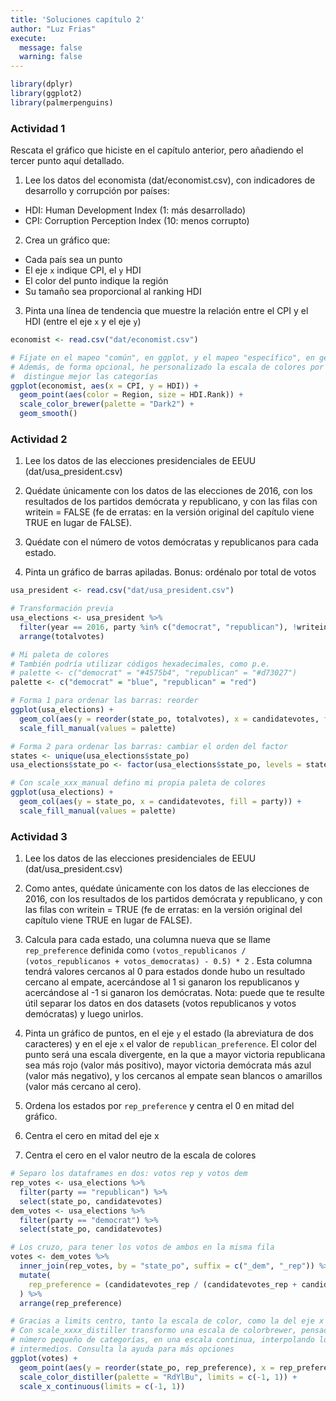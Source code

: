 ```yaml
---
title: 'Soluciones capítulo 2'
author: "Luz Frias"
execute:
  message: false
  warning: false
---
```


```r
library(dplyr)
library(ggplot2)
library(palmerpenguins)
```

### Actividad 1

Rescata el gráfico que hiciste en el capítulo anterior, pero añadiendo el tercer punto aquí detallado.

1. Lee los datos del economista (dat/economist.csv), con indicadores de desarrollo y corrupción por países:

* HDI: Human Development Index (1: más desarrollado)
* CPI: Corruption Perception Index (10: menos corrupto)

2. Crea un gráfico que:

* Cada país sea un punto
* El eje `x` indique CPI, el `y` HDI
* El color del punto indique la región
* Su tamaño sea proporcional al ranking HDI

3. Pinta una línea de tendencia que muestre la relación entre el CPI y el HDI (entre el eje `x` y el eje `y`)

```r
economist <- read.csv("dat/economist.csv")

# Fíjate en el mapeo "común", en ggplot, y el mapeo "específico", en geom_point
# Además, de forma opcional, he personalizado la escala de colores por una que
#  distingue mejor las categorías
ggplot(economist, aes(x = CPI, y = HDI)) +
  geom_point(aes(color = Region, size = HDI.Rank)) +
  scale_color_brewer(palette = "Dark2") +
  geom_smooth()
```

### Actividad 2

1. Lee los datos de las elecciones presidenciales de EEUU (dat/usa_president.csv)

2. Quédate únicamente con los datos de las elecciones de 2016, con los resultados de los partidos demócrata y republicano, y con las filas con writein = FALSE (fe de erratas: en la versión original del capítulo viene TRUE en lugar de FALSE).

3. Quédate con el número de votos demócratas y republicanos para cada estado.

4. Pinta un gráfico de barras apiladas. Bonus: ordénalo por total de votos

```r
usa_president <- read.csv("dat/usa_president.csv")

# Transformación previa
usa_elections <- usa_president %>%
  filter(year == 2016, party %in% c("democrat", "republican"), !writein) %>%
  arrange(totalvotes)

# Mi paleta de colores
# También podría utilizar códigos hexadecimales, como p.e.
# palette <- c("democrat" = "#4575b4", "republican" = "#d73027")
palette <- c("democrat" = "blue", "republican" = "red")

# Forma 1 para ordenar las barras: reorder
ggplot(usa_elections) +
  geom_col(aes(y = reorder(state_po, totalvotes), x = candidatevotes, fill = party)) +
  scale_fill_manual(values = palette)

# Forma 2 para ordenar las barras: cambiar el orden del factor
states <- unique(usa_elections$state_po)
usa_elections$state_po <- factor(usa_elections$state_po, levels = states)

# Con scale_xxx_manual defino mi propia paleta de colores
ggplot(usa_elections) +
  geom_col(aes(y = state_po, x = candidatevotes, fill = party)) +
  scale_fill_manual(values = palette)
```

### Actividad 3

1. Lee los datos de las elecciones presidenciales de EEUU (dat/usa_president.csv)

2. Como antes, quédate únicamente con los datos de las elecciones de 2016, con los resultados de los partidos demócrata y republicano, y con las filas con writein = TRUE (fe de erratas: en la versión original del capítulo viene TRUE en lugar de FALSE).

3. Calcula para cada estado, una columna nueva que se llame `rep_preference` definida como `(votos_republicanos / (votos_republicanos + votos_democratas) - 0.5) * 2` . Esta columna tendrá valores cercanos al 0 para estados donde hubo un resultado cercano al empate, acercándose al 1 si ganaron los republicanos y acercándose al -1 si ganaron los demócratas. Nota: puede que te resulte útil separar los datos en dos datasets (votos republicanos y votos demócratas) y luego unirlos.

4. Pinta un gráfico de puntos, en el eje `y` el estado (la abreviatura de dos caracteres) y en el eje `x` el valor de `republican_preference`. El color del punto será una escala divergente, en la que a mayor victoria republicana sea más rojo (valor más positivo), mayor victoria demócrata más azul (valor más negativo), y los cercanos al empate sean blancos o amarillos (valor más cercano al cero).

8. Ordena los estados por `rep_preference` y centra el 0 en mitad del gráfico.

9. Centra el cero en mitad del eje x

10. Centra el cero en el valor neutro de la escala de colores

```r
# Separo los dataframes en dos: votos rep y votos dem
rep_votes <- usa_elections %>%
  filter(party == "republican") %>%
  select(state_po, candidatevotes)
dem_votes <- usa_elections %>%
  filter(party == "democrat") %>%
  select(state_po, candidatevotes)

# Los cruzo, para tener los votos de ambos en la misma fila
votes <- dem_votes %>%
  inner_join(rep_votes, by = "state_po", suffix = c("_dem", "_rep")) %>%
  mutate(
    rep_preference = (candidatevotes_rep / (candidatevotes_rep + candidatevotes_dem) - 0.5) * 2
  ) %>%
  arrange(rep_preference)

# Gracias a limits centro, tanto la escala de color, como la del eje x
# Con scale_xxxx_distiller transformo una escala de colorbrewer, pensada para un
# número pequeño de categorías, en una escala continua, interpolando los valores
# intermedios. Consulta la ayuda para más opciones
ggplot(votes) +
  geom_point(aes(y = reorder(state_po, rep_preference), x = rep_preference, color = rep_preference)) +
  scale_color_distiller(palette = "RdYlBu", limits = c(-1, 1)) +
  scale_x_continuous(limits = c(-1, 1))
```
